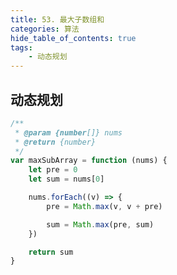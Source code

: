 ```yaml
---
title: 53. 最大子数组和
categories: 算法
hide_table_of_contents: true
tags:
    - 动态规划
---
```


## 动态规划

```js
/**
 * @param {number[]} nums
 * @return {number}
 */
var maxSubArray = function (nums) {
    let pre = 0
    let sum = nums[0]

    nums.forEach((v) => {
        pre = Math.max(v, v + pre)

        sum = Math.max(pre, sum)
    })

    return sum
}
```

